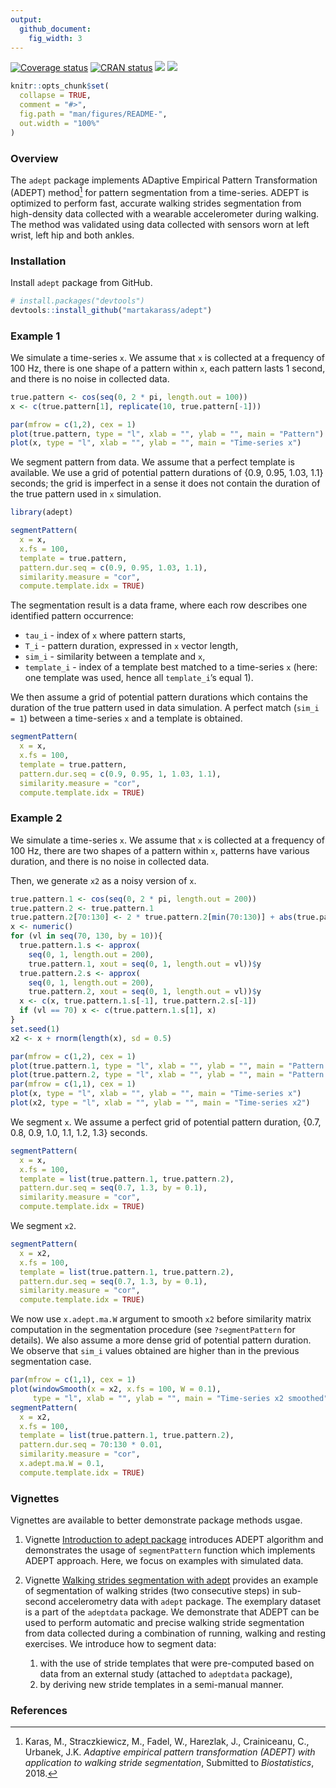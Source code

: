 ```yaml
---
output:
  github_document:
    fig_width: 3
---
```


[![Coverage status](https://codecov.io/gh/martakarass/adept/branch/master/graph/badge.svg)](https://codecov.io/github/martakarass/adept?branch=master)
[![CRAN status](https://www.r-pkg.org/badges/version/adept)](https://CRAN.R-project.org/package=adept)
[![](https://cranlogs.r-pkg.org/badges/grand-total/adept)](https://cran.r-project.org/package=adept)
[![](https://cranlogs.r-pkg.org/badges/last-month/adept)](https://cran.r-project.org/package=adept)

<!-- README.md is generated from README.Rmd. Please edit that file -->

```r
knitr::opts_chunk$set(
  collapse = TRUE,
  comment = "#>",
  fig.path = "man/figures/README-",
  out.width = "100%"
)
```

### Overview

The `adept` package implements ADaptive Empirical Pattern Transformation (ADEPT) method^[Karas, M., Straczkiewicz, M., Fadel, W., Harezlak, J., Crainiceanu, C., Urbanek, J.K. *Adaptive empirical pattern transformation (ADEPT) with application to walking stride segmentation*, Submitted to *Biostatistics*, 2018.] for pattern segmentation from a time-series. ADEPT is optimized to perform fast, accurate walking strides segmentation from high-density data collected with a wearable accelerometer during walking. The method was validated using data collected with sensors worn at left wrist, left hip and both ankles. 

### Installation

Install `adept` package from GitHub. 

```r
# install.packages("devtools")
devtools::install_github("martakarass/adept")
```

### Example 1

We simulate a time-series `x`. We assume that `x` is collected at a frequency of 100 Hz, there is one shape of a pattern within `x`, each pattern lasts 1 second, and there is no noise in collected data. 

```r
true.pattern <- cos(seq(0, 2 * pi, length.out = 100))
x <- c(true.pattern[1], replicate(10, true.pattern[-1]))

par(mfrow = c(1,2), cex = 1)
plot(true.pattern, type = "l", xlab = "", ylab = "", main = "Pattern")
plot(x, type = "l", xlab = "", ylab = "", main = "Time-series x")
```

We segment pattern from data. We assume that a perfect template is available. We use a grid of potential pattern durations of {0.9, 0.95, 1.03, 1.1} seconds; the grid is imperfect in a sense it does not contain the duration of the true pattern used in `x` simulation. 

```r
library(adept)

segmentPattern(
  x = x,
  x.fs = 100,
  template = true.pattern,
  pattern.dur.seq = c(0.9, 0.95, 1.03, 1.1),
  similarity.measure = "cor",
  compute.template.idx = TRUE)
```

The segmentation result is a data frame, where each row describes one identified pattern occurrence:

* `tau_i` - index of `x` where pattern starts,
* `T_i` - pattern duration, expressed in `x` vector length,
* `sim_i` - similarity between a template and `x`,
* `template_i` - index of a template best matched to a time-series `x` (here: one template was used, hence all `template_i`'s equal 1).

We then assume a grid of potential pattern durations which contains the duration of the true pattern used in data simulation. A perfect match (`sim_i = 1`) between a time-series `x` and a template is obtained. 

```r
segmentPattern(
  x = x,
  x.fs = 100,
  template = true.pattern,
  pattern.dur.seq = c(0.9, 0.95, 1, 1.03, 1.1),
  similarity.measure = "cor",
  compute.template.idx = TRUE)
```

### Example 2

We simulate a time-series `x`. We assume that `x` is collected at a frequency of 100 Hz, there are two shapes of a pattern within `x`, patterns have various duration, and there is no noise in collected data. 

Then, we generate `x2` as a noisy version of `x`. 

```r
true.pattern.1 <- cos(seq(0, 2 * pi, length.out = 200))
true.pattern.2 <- true.pattern.1
true.pattern.2[70:130] <- 2 * true.pattern.2[min(70:130)] + abs(true.pattern.2[70:130])
x <- numeric()
for (vl in seq(70, 130, by = 10)){
  true.pattern.1.s <- approx(
    seq(0, 1, length.out = 200), 
    true.pattern.1, xout = seq(0, 1, length.out = vl))$y
  true.pattern.2.s <- approx(
    seq(0, 1, length.out = 200), 
    true.pattern.2, xout = seq(0, 1, length.out = vl))$y
  x <- c(x, true.pattern.1.s[-1], true.pattern.2.s[-1])
  if (vl == 70) x <- c(true.pattern.1.s[1], x)
}
set.seed(1)
x2 <- x + rnorm(length(x), sd = 0.5)

par(mfrow = c(1,2), cex = 1)
plot(true.pattern.1, type = "l", xlab = "", ylab = "", main = "Pattern 1")
plot(true.pattern.2, type = "l", xlab = "", ylab = "", main = "Pattern 2")
par(mfrow = c(1,1), cex = 1)
plot(x, type = "l", xlab = "", ylab = "", main = "Time-series x")
plot(x2, type = "l", xlab = "", ylab = "", main = "Time-series x2")
```

We segment `x`. We assume a perfect grid of potential pattern duration, {0.7, 0.8, 0.9, 1.0, 1.1, 1.2, 1.3} seconds. 
```r
segmentPattern(
  x = x,
  x.fs = 100,
  template = list(true.pattern.1, true.pattern.2),
  pattern.dur.seq = seq(0.7, 1.3, by = 0.1),
  similarity.measure = "cor",
  compute.template.idx = TRUE)
```

We segment `x2`.  

```r
segmentPattern(
  x = x2,
  x.fs = 100,
  template = list(true.pattern.1, true.pattern.2),
  pattern.dur.seq = seq(0.7, 1.3, by = 0.1),
  similarity.measure = "cor",
  compute.template.idx = TRUE)
```

We now use `x.adept.ma.W` argument to smooth `x2` before similarity matrix computation in the segmentation procedure (see `?segmentPattern` for details). We also assume a more dense grid of potential pattern duration. We observe that `sim_i` values obtained are higher than in the previous segmentation case. 

```r
par(mfrow = c(1,1), cex = 1)
plot(windowSmooth(x = x2, x.fs = 100, W = 0.1), 
     type = "l", xlab = "", ylab = "", main = "Time-series x2 smoothed")
segmentPattern(
  x = x2,
  x.fs = 100,
  template = list(true.pattern.1, true.pattern.2),
  pattern.dur.seq = 70:130 * 0.01,
  similarity.measure = "cor",
  x.adept.ma.W = 0.1,
  compute.template.idx = TRUE)
```


### Vignettes 

Vignettes are available to better demonstrate package methods usgae. 

1. Vignette [Introduction to adept package](https://martakarass.github.io/adept/articles/adept-intro.html) introduces ADEPT algorithm and demonstrates the usage of `segmentPattern` function which implements ADEPT approach. Here, we focus on examples with simulated data.

2. Vignette [Walking strides segmentation with adept](https://martakarass.github.io/adept/articles/adept-strides-segmentation.html) provides an example of segmentation of walking strides (two consecutive steps) in sub-second accelerometry data with `adept` package. The exemplary dataset is a part of the `adeptdata` package. We demonstrate that ADEPT can be used to perform automatic and precise walking stride segmentation from data collected during a combination of running, walking and resting exercises. We introduce how to segment data: 

    1. with the use of stride templates that were pre-computed based on data from an external study (attached to `adeptdata` package), 
    2. by deriving new stride templates in a semi-manual manner. 
    
### References
